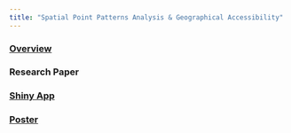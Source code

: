```yaml
---
title: "Spatial Point Patterns Analysis & Geographical Accessibility"
---
```



### [Overview](overview.html)

### Research Paper

### [Shiny App](https://valtyl.shinyapps.io/IS415-GAA-Shiny/)

### [Poster](poster.html)
